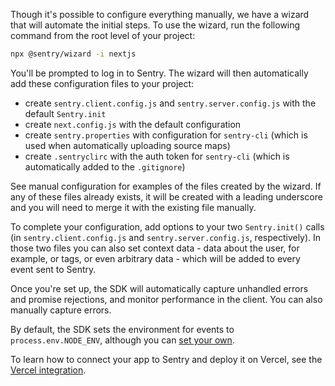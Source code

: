 Though it's possible to <PlatformLink to="/manual-setup/">configure everything manually</PlatformLink>, we have a wizard that will automate the initial steps. To use the wizard, run the following command from the root level of your project:

```bash
npx @sentry/wizard -i nextjs
```

You'll be prompted to log in to Sentry. The wizard will then automatically add these configuration files to your project:

- create `sentry.client.config.js` and `sentry.server.config.js` with the default `Sentry.init`
- create `next.config.js` with the default configuration
- create `sentry.properties` with configuration for `sentry-cli` (which is used when automatically uploading source maps)
- create `.sentryclirc` with the auth token for `sentry-cli` (which is automatically added to the `.gitignore`)

See <PlatformLink to="/manual-setup/">manual configuration</PlatformLink> for examples of the files created by the wizard. If any of these files already exists, it will be created with a leading underscore and you will need to merge it with the existing file manually.

To complete your configuration, add <PlatformLink to="/configuration/options/">options</PlatformLink> to your two `Sentry.init()` calls (in `sentry.client.config.js` and `sentry.server.config.js`, respectively). In those two files you can also set context data - data about the <PlatformLink to="/enriching-events/identify-user/">user</PlatformLink>, for example, or <PlatformLink to="/enriching-events/tags/">tags</PlatformLink>, or even <PlatformLink to="/enriching-events/context/">arbitrary data</PlatformLink> - which will be added to every event sent to Sentry.

Once you're set up, the SDK will automatically capture unhandled errors and promise rejections, and monitor performance in the client. You can also <PlatformLink to="/usage/">manually capture errors</PlatformLink>.

By default, the SDK sets the environment for events to `process.env.NODE_ENV`, although you can [set your own](/platforms/javascript/guides/nextjs/configuration/environments/).

To learn how to connect your app to Sentry and deploy it on Vercel, see the [Vercel integration](/product/integrations/deployment/vercel/).
